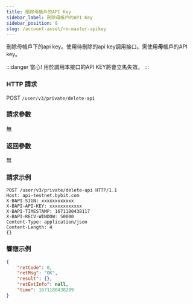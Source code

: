 ```yaml
---
title: 刪除母帳戶的API Key
sidebar_label: 刪除母帳戶的API Key
sidebar_position: 8
slug: /account-asset/rm-master-apikey
---
```


刪除母帳戶下的api key。使用待刪除的api key調用接口。需使用<b>母</b>帳戶的API key。

:::danger
當心! 用於調用本接口的API KEY將會立馬失效。
:::

### HTTP 請求
POST `/user/v3/private/delete-api`

### 請求參數
無

### 返回參數
無

### 請求示例

```http
POST /user/v3/private/delete-api HTTP/1.1
Host: api-testnet.bybit.com
X-BAPI-SIGN: xxxxxxxxxxxx
X-BAPI-API-KEY: xxxxxxxxxxxx
X-BAPI-TIMESTAMP: 1671180438117
X-BAPI-RECV-WINDOW: 50000
Content-Type: application/json
Content-Length: 4
{}
```

### 響應示例

```json
{
    "retCode": 0,
    "retMsg": "OK",
    "result": {},
    "retExtInfo": null,
    "time": 1671180438209
}
```